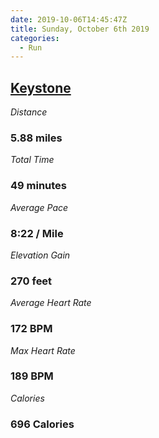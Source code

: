 ```yaml
---
date: 2019-10-06T14:45:47Z
title: Sunday, October 6th 2019
categories:
  - Run
---
```

## [Keystone](https://www.strava.com/activities/2769108279)

_Distance_

### 5.88 miles

_Total Time_

### 49 minutes

_Average Pace_

### 8:22 / Mile

_Elevation Gain_

### 270 feet

_Average Heart Rate_

### 172 BPM

_Max Heart Rate_

### 189 BPM

_Calories_

### 696 Calories